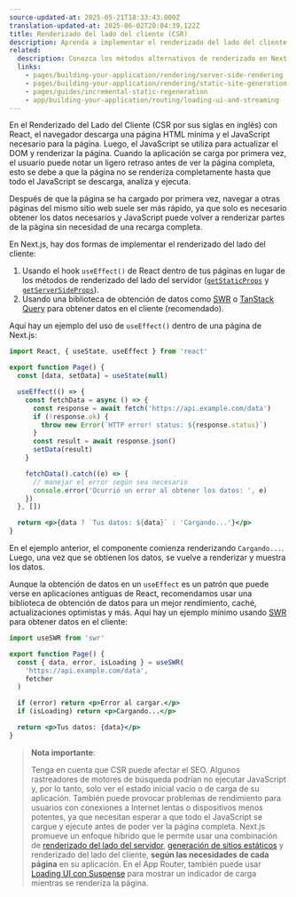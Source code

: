```yaml
---
source-updated-at: 2025-05-21T18:33:43.000Z
translation-updated-at: 2025-06-02T20:04:39.122Z
title: Renderizado del lado del cliente (CSR)
description: Aprenda a implementar el renderizado del lado del cliente en el enrutador de páginas (Pages Router).
related:
  description: Conozca los métodos alternativos de renderizado en Next.js.
  links:
    - pages/building-your-application/rendering/server-side-rendering
    - pages/building-your-application/rendering/static-site-generation
    - pages/guides/incremental-static-regeneration
    - app/building-your-application/routing/loading-ui-and-streaming
---
```


En el Renderizado del Lado del Cliente (CSR por sus siglas en inglés) con React, el navegador descarga una página HTML mínima y el JavaScript necesario para la página. Luego, el JavaScript se utiliza para actualizar el DOM y renderizar la página. Cuando la aplicación se carga por primera vez, el usuario puede notar un ligero retraso antes de ver la página completa, esto se debe a que la página no se renderiza completamente hasta que todo el JavaScript se descarga, analiza y ejecuta.

Después de que la página se ha cargado por primera vez, navegar a otras páginas del mismo sitio web suele ser más rápido, ya que solo es necesario obtener los datos necesarios y JavaScript puede volver a renderizar partes de la página sin necesidad de una recarga completa.

En Next.js, hay dos formas de implementar el renderizado del lado del cliente:

1. Usando el hook `useEffect()` de React dentro de tus páginas en lugar de los métodos de renderizado del lado del servidor ([`getStaticProps`](/docs/pages/building-your-application/data-fetching/get-static-props) y [`getServerSideProps`](/docs/pages/building-your-application/data-fetching/get-server-side-props)).
2. Usando una biblioteca de obtención de datos como [SWR](https://swr.vercel.app/) o [TanStack Query](https://tanstack.com/query/latest/) para obtener datos en el cliente (recomendado).

Aquí hay un ejemplo del uso de `useEffect()` dentro de una página de Next.js:

```jsx filename="pages/index.js"
import React, { useState, useEffect } from 'react'

export function Page() {
  const [data, setData] = useState(null)

  useEffect(() => {
    const fetchData = async () => {
      const response = await fetch('https://api.example.com/data')
      if (!response.ok) {
        throw new Error(`HTTP error! status: ${response.status}`)
      }
      const result = await response.json()
      setData(result)
    }

    fetchData().catch((e) => {
      // manejar el error según sea necesario
      console.error('Ocurrió un error al obtener los datos: ', e)
    })
  }, [])

  return <p>{data ? `Tus datos: ${data}` : 'Cargando...'}</p>
}
```

En el ejemplo anterior, el componente comienza renderizando `Cargando...`. Luego, una vez que se obtienen los datos, se vuelve a renderizar y muestra los datos.

Aunque la obtención de datos en un `useEffect` es un patrón que puede verse en aplicaciones antiguas de React, recomendamos usar una biblioteca de obtención de datos para un mejor rendimiento, caché, actualizaciones optimistas y más. Aquí hay un ejemplo mínimo usando [SWR](https://swr.vercel.app/) para obtener datos en el cliente:

```jsx filename="pages/index.js"
import useSWR from 'swr'

export function Page() {
  const { data, error, isLoading } = useSWR(
    'https://api.example.com/data',
    fetcher
  )

  if (error) return <p>Error al cargar.</p>
  if (isLoading) return <p>Cargando...</p>

  return <p>Tus datos: {data}</p>
}
```

> **Nota importante**:
>
> Tenga en cuenta que CSR puede afectar el SEO. Algunos rastreadores de motores de búsqueda podrían no ejecutar JavaScript y, por lo tanto, solo ver el estado inicial vacío o de carga de su aplicación. También puede provocar problemas de rendimiento para usuarios con conexiones a Internet lentas o dispositivos menos potentes, ya que necesitan esperar a que todo el JavaScript se cargue y ejecute antes de poder ver la página completa. Next.js promueve un enfoque híbrido que le permite usar una combinación de [renderizado del lado del servidor](/docs/pages/building-your-application/rendering/server-side-rendering), [generación de sitios estáticos](/docs/pages/building-your-application/rendering/static-site-generation) y renderizado del lado del cliente, **según las necesidades de cada página** en su aplicación. En el App Router, también puede usar [Loading UI con Suspense](/docs/app/building-your-application/routing/loading-ui-and-streaming) para mostrar un indicador de carga mientras se renderiza la página.